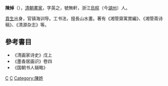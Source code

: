 '''陳焯'''（{{bd|?||?||}}），[[清朝|清朝]][[畫家|畫家]]，字英之，號無軒，浙江[[烏程|烏程]]（今[[湖州|湖州]]）人。

[[貢生|貢生]]出身，官镇海训导。工书法，擅長山水畫。著有《湘管齋寓賞編》、《湘管斋诗稿》、《清源杂志》等。

==參考書目==
* 《清画家诗史》戊上
* 《墨香居画识》卷四
* 《国朝书人辑略》

{{清朝人物小作品}}

[[Category:清朝画家|C]]
[[Category:湖州人|C]]
[[Category:陳姓|Category:陳姓]]